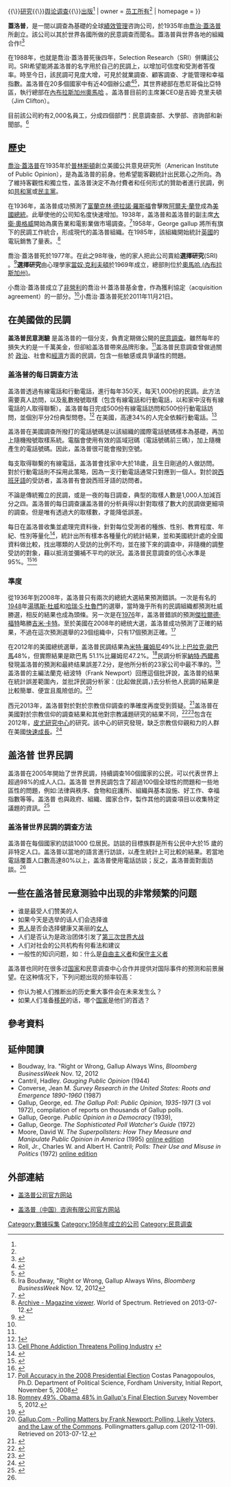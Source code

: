 {{Distinguish|Gallup International Association}}
{{不是|台灣蓋洛普}}
{{copyedit|time=2014-09-01T10:27:15+00:00}}
{{NoteTA
|G1 = Math
|G2 = Organization
}}
{{Infobox company
| name               = 盖洛普公司
| name_en            = Gallup, Inc.
| logo               = File:Logo Gallup.svg
| logo_size          = 200px
| former_name        = {{Plain list|
* 美国公共观点研究院<ref name="nyt1984">{{cite news |author1=Eric Page |title=George H. Gallup Is Dead at 82; Pioneer in Public Opinion Polling |url=https://www.nytimes.com/1984/07/28/obituaries/george-h-gallup-is-dead-at-82-pioneer-in-public-opinion-polling.html |accessdate=2019-03-18 |work=[[纽约时报|纽约时报]] |publisher=[[纽约时报公司|纽约时报公司]] |date=1984-07-28}}</ref><ref name="SAGE2008">{{cite book |author1=Eugene F. Provenzo, Jr. |title=Encyclopedia of the Social and Cultural Foundations of Education |date=2008 |publisher=SAGE Publications |isbn=9781452265971 |url=https://books.google.ru/books?id=Bv9yAwAAQBAJ |accessdate=2019-03-19}}</ref>
* 盖洛普组织<ref name="nyt1984" /><ref name="SAGE2008" />
}}
| type               = [[私人公司|私人公司]]<ref name="nyt2003">{{cite news |author1=Leah Nathans Spiro |title=Gallup, the Pollster, Wants to Be Known for Its Consulting |url=https://www.nytimes.com/2003/07/21/business/media-gallup-the-pollster-wants-to-be-known-for-its-consulting.html |accessdate=2019-03-19 |work=[[纽约时报|纽约时报]] |publisher=[[纽约时报公司|纽约时报公司]] |date=2003-07-21}}</ref>
| foundation         = {{Start date and age|df=yes|1935}}<ref name="nyt1984" /><ref name="SAGE2008" /><br>{{USA}}[[新泽西州|新泽西州]][[普林斯顿_(新泽西州)|普林斯顿]]<ref name="nyt1984" /><ref name="SAGE2008" />
| location           = {{USA}}[[华盛顿特区|华盛顿特区]]<br>西北大街901F盖洛普大厦<ref name="wbj1999">{{cite news |author1=Jonah Keri |title=Northridge Capital saves Gallup's East End deal |url=https://www.bizjournals.com/washington/stories/1999/02/15/focus2.html |accessdate=2019-03-19 |work={{Link-en|美国城市商业期刊|American City Business Journals|华盛顿商业期刊}} |publisher=[[先进出版公司|先进出版公司]] |date=1999-02-15}}</ref>
| locations          = 全球约30到40间办事处<ref name="OWH2017">{{cite web |title=“Every once in a while, you have to bet everything or you won’t keep developing.” Jim Clifton, President and CEO, Gallup |url=https://www.omaha.com/special_sections/every-once-in-a-while-you-have-to-bet-everything/article_e9258d7c-71ff-5690-ab4a-3769c6c72b43.html |publisher={{Link-en|奥马哈世界先驱报|Omaha World-Herald}} |accessdate=2019-03-19}}</ref><ref name="LJS2011">{{cite news |author1=Jacob Hannah |title=Gallup moving into Edgewood Dec. 22 |url=https://journalstar.com/business/local/gallup-moving-into-edgewood-dec/article_d51fde1f-bc89-5d4c-b8f6-989877089594.html |accessdate=2019-03-19 |work={{Link-en|林肯星报|Lincoln Journal Star}} |publisher={{Link-en|李氏企业|Lee Enterprises}} |date=2011-12-14}}</ref>
| founder            = [[乔治·盖洛普|乔治·盖洛普]]<ref name="nyt1984" /><ref name="SAGE2008" />
| key_people         = {{Link-en|吉姆·克利夫顿|Jim Clifton}}<small>（[[董事长|董事长]]兼[[CEO|CEO]]）</small><ref name="nyt2003" />
| industry           = [[管理咨询|管理咨询]]
| services           = [[管理咨询|管理咨询]]{{\}}{{Link-en|数据分析|Analytics}}{{\}}[[研究|研究]]{{\}}[[舆论调查|舆论调查]]{{\}}[[出版|出版]]<ref name="nyt2003" />
| owner              = [[员工持股计划|员工所有]]<ref name="nyt2003" />
| homepage           = {{URL|https://www.gallup.com/}}
}}

'''蓋洛普'''，是一間以調查為基礎的全球[[績效管理|績效管理]]咨詢公司，於1935年由[[喬治·蓋洛普|喬治·蓋洛普]]所創立。該公司以其於世界各國所做的民意調查而聞名。蓋洛普與世界各地的組織合作!<ref>{{cite web|last=Boudway |first=Ira |url=http://www.businessweek.com/articles/2012-11-08/right-or-wrong-gallup-always-wins |title=Right or Wrong, Gallup Always Wins |publisher=Businessweek |date= |accessdate=2013-09-29}}</ref>

在1988年，也就是喬治·蓋洛普死後四年，Selection Research（SRI）併購該公司。SRI希望能將盖洛普的名字用於自己的民調上，以增加可信度和受測者答復率。時至今日，該民調可見度大增，可見於就業調查、顧客調查、才能管理和幸福指數。盖洛普在20多個國家中有近40個辦公處<ref>{{cite web |url=http://www.gallup.com/strategicconsulting/EN-US/UniquelyGallup.aspx?ref=global |title=Gallup Strategic Consulting Services: Leadership Strategy and Advice |publisher=Gallup.com |date= |accessdate=2013-09-29 |deadurl=yes |archiveurl=https://web.archive.org/web/20130922004036/http://www.gallup.com/strategicconsulting/EN-US/UniquelyGallup.aspx?ref=global |archivedate=2013-09-22 }}</ref><ref>{{cite web |url=http://www.gallup.com/corporate/115/about-gallup.aspx?ref=f |title=About Gallup |publisher=Gallup.com |date= |accessdate=2013-09-29 |deadurl=yes |archiveurl=https://web.archive.org/web/20130921082538/http://www.gallup.com/corporate/115/about-gallup.aspx?ref=f |archivedate=2013-09-21 }}</ref>，其世界總部在悉尼哥倫比亞特區，執行總部在[[內布拉斯加州|內布拉斯加州]][[奧馬哈_(內布拉斯加州)|奧馬哈]] 。盖洛普目前的主席兼CEO是吉姆·克里夫頓（Jim Clifton）。

目前該公司約有2,000名員工，分成四個部門：民意調查部、大學部、咨詢部和新聞部。<ref name="autogenerated1">Ira Boudway, "Right or Wrong, Gallup Always Wins, ''Bloomberg BusinessWeek'' Nov. 12, 2012</ref>

==歷史==
[[喬治·蓋洛普|喬治·蓋洛普]]在1935年於[[普林斯頓_(新澤西州)|普林斯頓]]創立美國公共意見研究所（American Institute of Public Opinion），是為盖洛普的前身。他希望能客觀統計出民眾心之所向。為了維持客觀性和獨立性，盖洛普決定不為付費者和任何形式的贊助者進行民調，例如[[共和黨_(美國)|共和黨]]或[[民主黨_(美國)|民主黨]]。

在1936年，盖洛普成功預測了[[富蘭克林·德拉諾·羅斯福|富蘭克林·德拉諾·羅斯福]]會擊敗[[阿爾夫·蘭登|阿爾夫·蘭登]]成為[[美國總統|美國總統]]。此舉使他的公司知名度快速增加。{{citation needed|date=July 2013}}1938年，盖洛普和盖洛普的副主席[[大衛·奧格威|大衛·奧格威]]開始為廣告業和電影業做市場調查。<ref>{{cite web|url=http://www.盖洛普.com/corporate/1357/corporate-history.aspx|title=Corporate History|publisher=Gallup|accessdate=10 Jan 2010}}{{dead link|date=2018年4月 |bot=InternetArchiveBot |fix-attempted=yes }}</ref>1958年，George gallup 將所有旗下的民調工作統合，形成現代的盖洛普組織。在1985年，該組織開始統計[[英國|英國]]的電玩銷售了量表。.<ref>[http://www.worldofspectrum.org/showmag.cgi?mag=C+VG/Issue047/Pages/CVG04700011.jpg Archive - Magazine viewer]. World of Spectrum. Retrieved on 2013-07-12.</ref>

喬治·蓋洛普死於1977年。在此之98年後，他的家人把此公司賣給'''選擇研究'''(SRI) 。<ref name=nytimes>{{cite news|first=Kate|last=Zernike|title=George Gallup Jr., of Polling Family, Dies at 81 |url=http://www.nytimes.com/2011/11/23/us/george-gallup-jr-of-polling-family-dies-at-81.html |work=[[New_York_Times|New York Times]] |date=2011-11-22 |accessdate=2011-11-26}}</ref>'''選擇研究'''由心理學家[[當奴·克利夫頓|當奴·克利夫頓]]於1969年成立，總部則位於[[奧馬哈_(內布拉斯加州)|奧馬哈 (內布拉斯加州)]]。{{citation needed|date=July 2013}}

小喬治·蓋洛普成立了[[非營利機構|非營利]]的喬治·H·蓋洛普基金會，作為獲利協定（acquisition agreement）的一部分。<ref name=nytimes/>小喬治·蓋洛普死於2011年11月21日。

==在美國做的民調==
'''盖洛普民意測驗''' 是盖洛普的一個分支，負責定期做公開的[[輿論調查|民意調查]]。雖然每年的損失大約是一千萬美金，但卻給盖洛普帶來品牌形象。<ref name="autogenerated1"/>盖洛普民意調查曾做過關於 [[政治|政治]]、社會和[[經濟|經濟]]方面的民調，包含一些敏感或具爭議性的問題。

===盖洛普的每日調查方法===
盖洛普透過有線電話和行動電話，進行每年350天，每天1,000份的民調。此方法需要真人訪問，以及亂數撥號取樣（包含有線電話和行動電話，以和家中沒有有線電話的人取得聯繫）。盖洛普每日完成500份有線電話訪問和500份行動電話訪問，並個別平分2份典型問卷。<ref>[http://www.gallup.com/poll/163631/gallup-daily-tracking-methodology.aspx]</ref> 在美國，高達34%的人完全依賴行動電話。<ref>[http://hotlineoncall.nationaljournal.com/archives/2012/06/cell-phone-addi.php Cell Phone Addiction Threatens Polling Industry] {{webarchive|url=https://web.archive.org/web/20121018002136/http://hotlineoncall.nationaljournal.com/archives/2012/06/cell-phone-addi.php |date=2012-10-18 }}</ref>

盖洛普在美國調查所撥打的電話號碼是以該組織的國際電話號碼樣本為基礎，再加上隨機撥號取樣系統。電腦會使用有效的區域冠碼（電話號碼前三碼），加上隨機產生的電話號碼。因此，盖洛普很可能會撥到空號。

每支取得聯繫的有線電話，盖洛普會找家中大於18歲，且生日剛過的人做訪問。對於行動電話則不採用此策略，因為一支行動電話通常只對應到一個人。對於說[[西班牙語|西班牙語]]的受訪者，盖洛普有會說西班牙語的訪問者。

不論是傳統獨立的民調，或是一夜的每日調查，典型的取樣人數是1,000人加減百分之四。盖洛普的每日調查讓盖洛普的分析員得以針對取樣了數大的民調做更細項的調查。但是唯有透過大的取樣數，才能降低誤差。

每日在盖洛普收集並處理完資料後，針對每位受測者的種族、性别、教育程度、年紀、性別等量化<ref>{{cite web|url=http://www.gallup.com/poll/101872/How-does-Gallup-polling-work.aspx |title=Public Opinion Polls: How does Gallup Polling Work? |publisher=Gallup.com |date= |accessdate=2013-09-29}}</ref>，統計出所有樣本各種量化的統計結果，並和美國統計處的全國資料做比較，找出哪類的人受訪的比例不均，並在接下來的調查中，非隨機的調整受訪的對象，藉以抵消並彌補不平均的狀況。盖洛普民意調查的信心水準是95%。<ref>{{cite web|url=http://www.gallup.com/poll/110380/How-does-Gallup-Daily-tracking-work.aspx |title=How does Gallup Daily tracking work? |publisher=Gallup.com |date= |accessdate=2013-09-29}}</ref><ref>{{cite web|url=http://www.gallup.com/poll/160715/gallup-daily-tracking-questions-methodology.aspx |title=Gallup Daily Tracking Questions |publisher=Gallup.com |date= |accessdate=2013-09-29}}</ref>

===準度===
從1936年到2008年，盖洛普只有兩次的總統大選結果預測錯誤。一次是有名的[[1948年美國總統選舉|1948]]年[[湯瑪斯·杜威|湯瑪斯·杜威]]和[[哈瑞·S·杜魯門|哈瑞·S·杜魯門]]的選舉，當時幾乎所有的民調組織都預測杜威勝選，相反的結果也成為頭條。另一次是在[[1976年美國總統選舉|1976]]年，盖洛普錯誤的預測[[傑拉爾德·福特|傑拉爾德·福特]]略勝[[吉米·卡特|吉米·卡特]]。至於美國在2008年的總统大選，盖洛普成功預測了正確的結果，不過在這次預測選舉的23個组織中，只有17個預測正確。<ref>[http://www.fordham.edu/images/academics/graduate_schools/gsas/elections_and_campaign_/poll%20accuracy%20in%20the%202008%20presidential%20election.pdf Poll Accuracy in the 2008 Presidential Election]{{dead link|date=2018年4月 |bot=InternetArchiveBot |fix-attempted=yes }} Costas Panagopoulos, Ph.D. Department of Political Science, Fordham University, Initial Report, November 5, 2008</ref>

在2012年的美國總统選舉，盖洛普民調结果為[[米特·羅姆尼|米特·羅姆尼]]49%比上[[巴拉克·歐巴馬|巴拉克·歐巴馬]]48%，但實際結果是歐巴馬 51.1%比羅姆尼47.2%。<ref>[http://www.gallup.com/poll/158519/romney-obama-gallup-final-election-survey.aspx Romney 49%, Obama 48% in Gallup's Final Election Survey] November 5, 2012.</ref>民調分析家[[納特·西爾弗|納特·西爾弗]]發現盖洛普的預測和最終结果誤差7.2分，是他所分析的23家公司中最不準的。<ref name=silver>{{cite news|url=http://fivethirtyeight.blogs.nytimes.com/2012/11/10/which-polls-fared-best-and-worst-in-the-2012-presidential-race/ |title=Which Polls Fared Best (and Worst) in the 2012 Presidential Race|date=Nov 10, 2012|first=Nate|last=Silver|publisher=The New York Times}}</ref>盖洛普的主編法蘭克·紐波特（Frank Newport）回應這個批評說，盖洛普的结果在統計誤差範圍內，並批評民調分析家：(比起做民調，)去分析他人民調的結果是比較簡單、便宜且風險低的。<ref>[http://pollingmatters.gallup.com/2012/11/polling-likely-voters-and-law-of-commons.html Gallup.Com - Polling Matters by Frank Newport: Polling, Likely Voters, and the Law of the Commons]. Pollingmatters.gallup.com (2012-11-09). Retrieved on 2013-07-12.</ref>

西元2013年，盖洛普對於對於宗教信仰調查的準確度再度受到質疑。<ref>{{cite news|last=Merica|first=Dan|title=Bucking previous trends, survey finds growth of the religiously unaffiliated slowing|url=http://religion.blogs.cnn.com/2013/01/10/bucking-previous-trends-survey-finds-growth-of-the-religiously-unaffiliated-slowing/?hpt=hp_t2|accessdate=11 January 2013|newspaper=CNN|date=January 10, 2013}}</ref>盖洛普在美國對於宗教信仰的調查結果和其他對宗教議題研究的結果不同，<ref>{{cite web |url=http://www.gallup.com/poll/159785/rise-religious-nones-slows-2012.aspx |title=In U.S., Rise in Religious "Nones" Slows in 2012 |last= |first= |publisher=Gallup |date=January 10, 2013 |accessdate=}}</ref><ref>{{cite web |url=http://www.gallup.com/poll/159548/identify-christian.aspx |title=In U.S., 77% Identify as Christian |last=Newport |first=Frank |publisher=Gallup |date=December 24, 2012 |accessdate=}}</ref>包含在2012年，[[皮尤研究中心|皮尤研究中心]]的研究。該中心的研究發現，缺乏宗教信仰親和力的人群在美國[[发展最快的宗教#.E6.97.A0.E4.BF.A1.E4.BB.B0|快速成長]]。<ref name="PRC">{{cite web |url=http://www.pewforum.org/Unaffiliated/nones-on-the-rise.aspx |title='Nones' on the Rise |date=October 9, 2012 |publisher=[[Pew_Research_Center|Pew Research Center]] on Religion & Public Life |accessdate=}}</ref>

==盖洛普 世界民調==
盖洛普在2005年開始了世界民調，持續調查160個國家的公民，可以代表世界上超過98%的成人人口。盖洛普 世界民調包含了超過100個全球性的問題和一些地區性的問題，例如:法律與秩序、食物和庇護所、組織與基本設施、好工作、幸福指數等等。盖洛普 也與政府、組織、國家合作，製作其他的調查項目以收集特定議題的資訊。<ref name="gallup.com">{{cite web|url=http://www.gallup.com/poll/128189/Gallup-global-polling-work.aspx |title=How does Gallup's global polling work? |publisher=Gallup.com |date= |accessdate=2013-09-29}}</ref>{{primary source-inline|date=September 2013}}

===盖洛普世界民調的調查方法===
盖洛普在每個國家約訪談1000 位居民。訪談的目標族群是所有公民中大於15 歲的非特定人口。盖洛普以當地的語言進行訪談，以產生統計上可比較的結果。若當地電話覆蓋人口數高達80%以上，盖洛普使用電話訪談；反之，盖洛普面對面訪談。<ref name="gallup.com"/>{{primary source-inline|date=September 2013}}

==一些在盖洛普民意测验中出现的非常频繁的问题==
*谁是最受人们赞美的人
*如果今天是选举的话人们会选择谁
*[[男人|男人]]是否会选择健康又美丽的[[女人|女人]]
*人们是否认为是政治团体引发了[[第三次世界大战|第三次世界大战]]
*人们对社会的公共机构有何看法和建议
*一般性的知识问题，如：什么是[[自由主义者|自由主义者]]和[[保守主义者|保守主义者]]

盖洛普也同时在很多过[[国家|国家]]和民意调查中心合作并提供对国际事件的预测和前景展望。在这种情况下，下列问题出现的频率较高：
*你认为被人们推断出的历史重大事件会在未来发生么？
*如果人们准备[[移民|移民]]的话，哪个[[国家|国家]]是他们的首选？

==參考資料==
{{Reflist|2}}

==延伸閱讀==
* Boudway, Ira. "Right or Wrong, Gallup Always Wins, ''Bloomberg BusinessWeek'' Nov. 12, 2012
* Cantril, Hadley. ''Gauging Public Opinion'' (1944)
* Converse, Jean M. ''Survey Research in the United States: Roots and Emergence 1890-1960''  (1987)
* Gallup, George, ed. ''The Gallup Poll: Public Opinion, 1935-1971'' (3 vol 1972), compilation of reports on thousands of Gallup polls.
* Gallup, George. ''Public Opinion in a Democracy'' (1939),
* Gallup, George. ''The Sophisticated Poll Watcher's Guide'' (1972)
* Moore, David W. ''The Superpollsters: How They Measure and Manipulate Public Opinion in America'' (1995) [http://www.questia.com/read/8540600  online edition]
* Roll, Jr., Charles W. and Albert H. Cantril; ''Polls: Their Use and Misuse in Politics'' (1972) [http://www.questia.com/read/100814085 online edition]

==外部連結==
* [https://www.gallup.com/home.aspx 盖洛普公司官方网站]{{en}}

* [https://www.gallup.cn/183728/homepage.aspx 盖洛普（中国）咨询有限公司官方网站]{{zh-hans}}

{{Social surveys}}
{{咨询}}
{{Authority control}}
{{DEFAULTSORT:Gallup}}

[[Category:數據採集|Category:數據採集]]
[[Category:1958年成立的公司|Category:1958年成立的公司]]
[[Category:民意调查|Category:民意调查]]